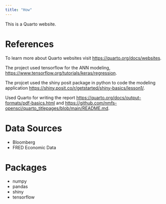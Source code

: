 ```yaml
---
title: "How"
---
```


This is a Quarto website.


# References
To learn more about Quarto websites visit <https://quarto.org/docs/websites>.

The project used tensorflow for the ANN modeling, <https://www.tensorflow.org/tutorials/keras/regression>.

The projcet used the shiny posit package in python to code the modeling application <https://shiny.posit.co/r/getstarted/shiny-basics/lesson1/>.

Used Quarto for writing the report <https://quarto.org/docs/output-formats/pdf-basics.html> and <https://github.com/nmfs-opensci/quarto_titlepages/blob/main/README.md>.

# Data Sources
- Bloomberg
- FRED Economic Data

# Packages
- numpy
- pandas
- shiny
- tensorflow 
